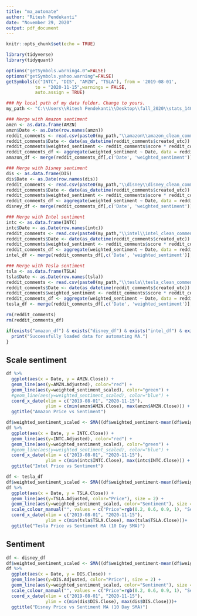 ```yaml
---
title: "ma_automate"
author: "Ritesh Pendekanti"
date: "November 29, 2020"
output: pdf_document
---
```


```r
knitr::opts_chunk$set(echo = TRUE)
```

```r
library(tidyverse)
library(tidyquant)  

options("getSymbols.warning4.0"=FALSE)
options("getSymbols.yahoo.warning"=FALSE)
getSymbols(c("INTC", "DIS", "AMZN", "TSLA"), from = '2019-08-01',
           to = "2020-11-15",warnings = FALSE,
           auto.assign = TRUE)

### My local path of my data folder. Change to yours.
my_path <- "C:\\Users\\Ritesh Pendekanti\\Desktop\\fall_2020\\stats_140sl\\final_proj\\data"

### Merge with Amazon sentiment
amzn <- as.data.frame(AMZN)
amzn$Date <- as.Date(row.names(amzn))
reddit_comments <- read.csv(paste0(my_path,"\\amazon\\amazon_clean_comments.csv"))
reddit_comments$Date <- date(as_datetime(reddit_comments$created_utc))
reddit_comments$weighted_sentiment <- reddit_comments$score * reddit_comments$sentiment
reddit_comments_df <- aggregate(weighted_sentiment ~ Date, data = reddit_comments, mean)
amazon_df <- merge(reddit_comments_df[,c('Date', 'weighted_sentiment')], amzn, by = 'Date')

### Merge with Disney sentiment
dis <- as.data.frame(DIS)
dis$Date <- as.Date(row.names(dis))
reddit_comments <- read.csv(paste0(my_path,"\\disney\\disney_clean_comments.csv"))
reddit_comments$Date <- date(as_datetime(reddit_comments$created_utc))
reddit_comments$weighted_sentiment <- reddit_comments$score * reddit_comments$sentiment
reddit_comments_df <- aggregate(weighted_sentiment ~ Date, data = reddit_comments, mean)
disney_df <- merge(reddit_comments_df[,c('Date', 'weighted_sentiment')], dis, by = 'Date')

### Merge with Intel sentiment
intc <- as.data.frame(INTC)
intc$Date <- as.Date(row.names(intc))
reddit_comments <- read.csv(paste0(my_path,"\\intel\\intel_clean_comments.csv"))
reddit_comments$Date <- date(as_datetime(reddit_comments$created_utc))
reddit_comments$weighted_sentiment <- reddit_comments$score * reddit_comments$sentiment
reddit_comments_df <- aggregate(weighted_sentiment ~ Date, data = reddit_comments, mean)
intel_df <- merge(reddit_comments_df[,c('Date', 'weighted_sentiment')], intc, by = 'Date')

### Merge with Tesla sentiment
tsla <- as.data.frame(TSLA)
tsla$Date <- as.Date(row.names(tsla))
reddit_comments <- read.csv(paste0(my_path,"\\tesla\\tesla_clean_comments.csv"))
reddit_comments$Date <- date(as_datetime(reddit_comments$created_utc))
reddit_comments$weighted_sentiment <- reddit_comments$score * reddit_comments$sentiment
reddit_comments_df <- aggregate(weighted_sentiment ~ Date, data = reddit_comments, mean)
tesla_df <- merge(reddit_comments_df[,c('Date', 'weighted_sentiment')], tsla, by = 'Date')

rm(reddit_comments)
rm(reddit_comments_df)

if(exists("amazon_df") & exists("disney_df") & exists("intel_df") & exists("tesla_df")){
  print("Successfully loaded data for automating MA.")
}
```

## Scale sentiment
```r
df %>%
  ggplot(aes(x = Date, y = AMZN.Close)) +
  geom_line(aes(y=AMZN.Adjusted), color="red") + 
  geom_line(aes(y=weighted_sentiment_scaled), color="green") +
  #geom_line(aes(y=weighted_sentiment_scaled), color="blue") +
  coord_x_date(xlim = c("2019-08-01", "2020-11-15"),
               ylim = c(min(amzn$AMZN.Close), max(amzn$AMZN.Close))) +
  ggtitle("Amazon Price vs Sentiment")
```



```r

df$weighted_sentiment_scaled <- SMA((df$weighted_sentiment-mean(df$weighted_sentiment))/sd(df$weighted_sentiment), 10)*IQR(df$INTC.Close) + mean(df$INTC.Close)
df %>%
  ggplot(aes(x = Date, y = INTC.Close)) +
  geom_line(aes(y=INTC.Adjusted), color="red") + 
  geom_line(aes(y=weighted_sentiment_scaled), color="green") +
  #geom_line(aes(y=weighted_sentiment_scaled), color="blue") +
  coord_x_date(xlim = c("2019-08-01", "2020-11-15"),
               ylim = c(min(intc$INTC.Close), max(intc$INTC.Close))) +
  ggtitle("Intel Price vs Sentiment")
```


```r
df <- tesla_df
df$weighted_sentiment_scaled <- SMA((df$weighted_sentiment-mean(df$weighted_sentiment))/sd(df$weighted_sentiment), 10)*IQR(df$TSLA.Close) + mean(df$TSLA.Close)
df %>%
  ggplot(aes(x = Date, y = TSLA.Close)) +
  geom_line(aes(y=TSLA.Adjusted, color="Price"), size = 2) + 
  geom_line(aes(y=weighted_sentiment_scaled, color="Sentiment"), size = 2) +
  scale_colour_manual("", values = c("Price"=rgb(0.2, 0.6, 0.9, 1), "Sentiment"="red")) +
  coord_x_date(xlim = c("2019-08-01", "2020-11-15"),
               ylim = c(min(tsla$TSLA.Close), max(tsla$TSLA.Close)))+
  ggtitle("Tesla Price vs Sentiment MA (10 Day SMA)")
```


## Sentiment
```r
df <- disney_df
df$weighted_sentiment_scaled <- SMA((df$weighted_sentiment-mean(df$weighted_sentiment))/sd(df$weighted_sentiment), 10)*IQR(df$DIS.Close) + mean(df$DIS.Close)
df %>%
  ggplot(aes(x = Date, y = DIS.Close)) +
  geom_line(aes(y=DIS.Adjusted, color="Price"), size = 2) + 
  geom_line(aes(y=weighted_sentiment_scaled, color="Sentiment"), size = 2) +
  scale_colour_manual("", values = c("Price"=rgb(0.2, 0.6, 0.9, 1), "Sentiment"="red")) +
  coord_x_date(xlim = c("2019-08-01", "2020-11-15"),
               ylim = c(min(dis$DIS.Close), max(dis$DIS.Close)))+
  ggtitle("Disney Price vs Sentiment MA (10 Day SMA)")
```